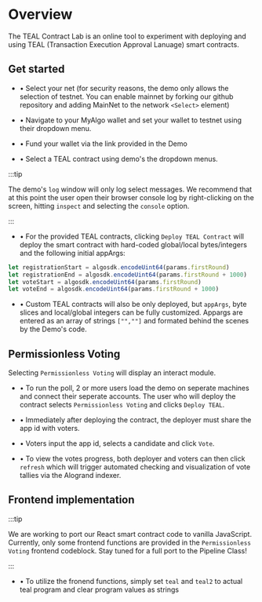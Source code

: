 # Overview

The TEAL Contract Lab is an online tool to experiment with deploying and using TEAL (Transaction Execution Approval Lanuage) smart contracts. 

## Get started

- • Select your net (for security reasons, the demo only allows the selection of testnet. You can enable mainnet by forking our github repository and adding MainNet to the network `<Select>` element)

- • Navigate to your MyAlgo wallet and set your wallet to testnet using their dropdown menu.

- • Fund your wallet via the link provided in the Demo

- • Select a TEAL contract using demo's the dropdown menus. 

:::tip

The demo's `log` window will only log select messages. We recommend that at this point the user open their browser console log by right-clicking on the screen, hitting `inspect` and selecting the `console` option.

:::

- • For the provided TEAL contracts, clicking `Deploy TEAL Contract` will deploy the smart contract with hard-coded global/local bytes/integers and the following initial appArgs: 

```jsx
let registrationStart = algosdk.encodeUint64(params.firstRound)
let registrationEnd = algosdk.encodeUint64(params.firstRound + 1000)
let voteStart = algosdk.encodeUint64(params.firstRound)
let voteEnd = algosdk.encodeUint64(params.firstRound + 1000)
```

- • Custom TEAL contracts will also be only deployed, but `appArgs`, byte slices and local/global integers can be fully customized. Appargs are entered as an array of strings `["",""]` and formated behind the scenes by the Demo's code. 

## Permissionless Voting

Selecting `Permissionless Voting` will display an interact module.

- • To run the poll, 2 or more users load the demo on seperate machines and connect their seperate accounts. The user who will deploy the contract selects `Permissionless Voting` and clicks `Deploy TEAL`.

- • Immediately after deploying the contract, the deployer must share the app id with voters.

- • Voters input the app id, selects a candidate and click `Vote`.

- • To view the votes progress, both deployer and voters can then click `refresh` which will trigger automated checking and visualization of vote tallies via the Alogrand indexer.

## Frontend implementation

:::tip

We are working to port our React smart contract code to vanilla JavaScript. Currently, only some frontend functions are provided in the `Permissionless Voting` frontend codeblock. Stay tuned for a full port to the Pipeline Class!

:::

- • To utilize the fronend functions, simply set `teal` and `teal2` to actual teal program and clear program values as strings